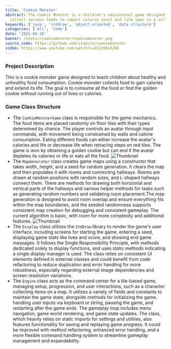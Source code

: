 ```yaml
---
title: 'Cookie Monster'
abstract: The Cookie Monster is a children's educational game designed to teach healthy eating by having players 
  collect various foods to impact calorie count and life span in a virtual map.
keywords: ['java', 'stddraw', 'object-oriented', 'data structure']
categories: ['All', 'Code']
date: '2021-04-26'
banner: /static/cookiemonster/cookiemonster.png
source_code: https://github.com/itancio/cookiemonster
video: https://www.youtube.com/watch?v=ES2n5Quh2KE
---
```


### Project Description

This is a cookie monster game designed to teach children about healthy and unhealthy food consumption.
Cookie monster collects food to gain calories and extend its life.
The goal is to consume all the food or find the golden cookie without running out of lives or calories. 

### Game Class Structure

* The `CookieMonsterGame` class is responsible for the game mechanics. 
The food items are placed randomly on floor tiles with their types determined by chance. 
The player controls an avatar through input commands, with movement being constrained by walls and calorie consumption. 
Eating different foods can either increase the avatar's calories and life or decrease life when retracing steps on red tiles. 
The game is won by obtaining a golden cookie but can end if the avatar depletes its calories or life or eats all the food. 
![Thumbnail](/static/cookiemonster/cookiemonster-start.png)
* The `MapGenerator` class creates game maps using a constructor that takes width, height, and a seed for random generation. 
It clears the map and then populates it with rooms and connecting hallways. Rooms are drawn at random positions with random sizes, 
and L-shaped hallways connect them. There are methods for drawing both horizontal and vertical parts of the hallways and various 
helper methods for tasks such as generating random numbers and validating room placement.The map generation is designed to avoid 
room overlap and ensure everything fits within the map boundaries, 
and the seeded randomness supports consistent map creation for debugging and consistent gameplay. 
The current algorithm is basic, with room for more complexity and additional features. 
![Thumbnail](/static/cookiemonster/cookiemonster-grid.png)
* The `Display` class utilizes the `StdDraw` library to render the game's user interface, 
including screens for starting the game, entering a seed, displaying game stats like lives and score, 
and showing end game messages. It follows the Single Responsibility Principle, with methods dedicated solely to display functions, 
and uses static methods indicating a single display manager is used. The class relies on consistent UI elements defined in 
external classes and could benefit from code refactoring to reduce duplication and error handling for more robustness, 
especially regarding external image dependencies and screen resolution variations.
* The `Engine` class acts as the command center for a tile-based game, managing setup, progression, and 
user interactions, such as a character collecting items on a map. It utilizes a variety of fields and constants 
to maintain the game state, alongside methods for initializing the game, handling user inputs via keyboard or string, 
pausing the game, and restarting after the game ends. The gameplay loop includes menu navigation, game world rendering, 
and game state updates. The class, which heavily relies on static imports for settings and utilities, also features functionality 
for saving and replaying game progress. It could be improved with method refactoring, enhanced error handling, and a more flexible 
command handling system to streamline gameplay management and expandability.